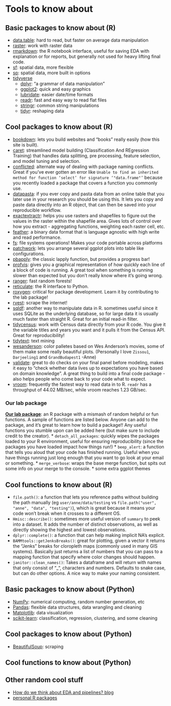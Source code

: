 # Tools to know about {-}

## Basic packages to know about (R) {-}

* [data.table](https://cran.r-project.org/web/packages/data.table/vignettes/datatable-intro.html): hard to read, but faster on average data manipulation
* [raster](https://cran.r-project.org/web/packages/raster/index.html): work with raster data
* [rmarkdown](https://rmarkdown.rstudio.com/): the R notebook interface, useful for saving EDA with explanation or for reports, but generally not used for heavy lifting final code. 
* [sf](https://r-spatial.github.io/sf/): spatial data, more flexible 
* [sp](https://www.rdocumentation.org/packages/sp/versions/1.5-0): spatial data, more built in options
* [tidyverse](https://www.tidyverse.org/)
  * [dplyr](https://dplyr.tidyverse.org/): "a grammar of data manipulation"
  * [ggplot2](https://ggplot2.tidyverse.org/): quick and easy graphics
  * [lubridate](https://lubridate.tidyverse.org/): easier date/time formats
  * [readr](https://readr.tidyverse.org/): fast and easy way to read flat files
  * [stringr](https://stringr.tidyverse.org/): common string manipulations
  * [tidyr](https://tidyr.tidyverse.org/): reshaping data


## Cool packages to know about (R) {-}

* [bookdown](https://bookdown.org/yihui/bookdown/): lets you build websites and "books" really easily (how this site is built). 
* [caret](https://topepo.github.io/caret/): streamlined model building (Classification And REgression Training) that handles data splitting, pre processing, feature selection, and model tuning and selection. 
* [conflicted](https://github.com/r-lib/conflicted): alternate way of dealing with package naming conflicts. Great if you've ever gotten an error like `Unable to find an inherited method for function ‘select’ for signature ‘"data.frame"’` because you recently loaded a package that covers a function you commonly use. 
* [datapasta](https://github.com/MilesMcBain/datapasta): if you ever copy and pasta data from an online table that you later use in your research you should be using this. It lets you copy and paste data directly into an R object, that can then be saved into your reproducible workflow. 
* [exactextractr](https://rdrr.io/cran/exactextractr/): helps you use rasters and shapefiles to figure out the values in the raster within the shapefile area. Gives lots of control over how you extract - aggregating functions, weighting each raster cell, etc. 
* [feather](https://www.rstudio.com/blog/feather/): a binary data format that is language agnostic with high write and read performance.
* [fs](https://www.tidyverse.org/blog/2018/01/fs-1.0.0/): file systems operations! Makes your code portable across platforms
* [patchwork](https://github.com/thomasp85/patchwork): lets you arrange several ggplot plots into table like configurations.
* [pbapply](https://www.rdocumentation.org/packages/pbapply/versions/1.4-3/topics/pbapply): the classic lapply function, but provides a progress bar!
* [profvis](http://rstudio.github.io/profvis/): gives you a graphical representation of how quickly each line of a block of code is running. A great tool when something is running slower than expected but you don't really know where it's going wrong. 
* [ranger](https://github.com/ranger/ranger): fast random forests!
* [reticulate](https://rstudio.github.io/reticulate/): the R interface to Python.
* [roxygen](https://cran.r-project.org/web/packages/roxygen2/vignettes/roxygen2.html): critical for package development. Learn it by contributing to the lab package!
* [rvest](https://rvest.tidyverse.org/): scrape the internet!
* [sqldf](https://github.com/ggrothendieck/sqldf): another way to manipulate data in R. sometimes useful since it uses SQLite as the underlying database, so for large data it is usually much faster than straight R. Great for an initial read-in filter. 
* [tidycensus](https://walker-data.com/tidycensus/): work with Census data directly from your R code. You give it the variable titles and years you want and it pulls it from the Census API. Great for reproducibility!
* [tidytext](https://juliasilge.github.io/tidytext/): text mining
* [wesanderson](https://github.com/karthik/wesanderson): color palletes based on Wes Anderson's movies, some of them make some really beautiful plots. (Personally I love `Zissou1`, `Darjeeling1` and `GrandBudapest1` -Anne)
* [validate](https://github.com/data-cleaning/validate): great to do checks on your final panel before modeling, makes it easy to "check whether data lives up to expectations you have based on domain knowledge". A great thing to build into a final code package - also helps people who come back to your code what to expect.
* [vroom](https://github.com/tidyverse/vroom): frequently the fastest way to read data in to R. `readr` has a throughput of 44.02 MB/sec, while vroom reaches 1.23 GB/sec.

### Our lab package {-#package}

**[Our lab package](https://github.com/Duke-EJ-Lab/lab.tools)**: an R package with a mismash of random helpful or fun functions. A sample of functions are listed below. Anyone can add to the package, and it's great to learn how to build a package!! Any useful functions you stumble upon can be added here (but make sure to include credit to the creator).
  * `detach_all_packages`: quickly wipes the packages loaded to your R environment, useful for ensuring reproducibility (since the packages you have loaded impact how things run!)
  * `beep_alert`: a function that tells you aloud that your code has finished running. Useful when you have things running just long enough that you want to go look at your email or something.
  * `merge_verbose`: wraps the base merge function, but spits out some info on your merge to the console.
  * some extra ggplot themes

## Cool functions to know about (R) {-}

* `file.path()`: a function that lets you reference paths without building the path manually (eg `user/anne/data/testing` vs `file.path("user", "anne", "data", "testing")`), which is great because it means your code won't break when it crosses to a different OS. 
* `Hmisc::describe()`: sometimes more useful version of `summary` to peek into a dataset. It adds the number of distinct observations, as well as directly showing the highest and lowest observations.
* `dplyr::complete()`: a function that can help making implicit NA's explicit.
* `BAMMtools::getJenksBreaks()`: great for plotting, given a vector it returns the "Jenks" breaks for cloropleth maps (commonly used in many GIS systems). Basically just returns a list of numbers that you can pass to a mapping function that specify where color changes should happen.
* `janitor::clean_names()`: Takes a dataframe and will return with names that only consist of "_", characters and numbers. Defaults to snake case, but can do other options. A nice way to make your naming consistent. 





## Basic packages to know about (Python) {-}

* [NumPy](https://numpy.org/): numerical computing, random number generation, etc
* [Pandas](https://pandas.pydata.org/): flexible data structures, data wrangling and cleaning
* [Matplotlib](https://matplotlib.org/): data visualization
* [scikit-learn](https://scikit-learn.org/stable/): classification, regression, clustering, and some cleaning

## Cool packages to know about (Python) {-}

* [BeautifulSoup](https://beautiful-soup-4.readthedocs.io/en/latest/): scraping

## Cool functions to know about (Python) {-}


## Other random cool stuff {-}

* [How do we think about EDA and pipelines? blog](https://kbroman.wordpress.com/2012/04/25/microarrays-suck/)
* [personal R packages](https://www.jumpingrivers.com/blog/personal-r-package/)